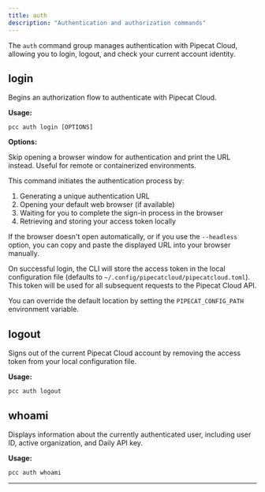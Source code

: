 ```yaml
---
title: auth
description: "Authentication and authorization commands"
---
```


The `auth` command group manages authentication with Pipecat Cloud, allowing you to login, logout, and check your current account identity.

## login

Begins an authorization flow to authenticate with Pipecat Cloud.

**Usage:**

```shell
pcc auth login [OPTIONS]
```

**Options:**

<ParamField path="--headless / -h" type="boolean" default="false">
  Skip opening a browser window for authentication and print the URL instead.
  Useful for remote or containerized environments.
</ParamField>

This command initiates the authentication process by:

1. Generating a unique authentication URL
2. Opening your default web browser (if available)
3. Waiting for you to complete the sign-in process in the browser
4. Retrieving and storing your access token locally

If the browser doesn't open automatically, or if you use the `--headless` option, you can copy and paste the displayed URL into your browser manually.

On successful login, the CLI will store the access token in the local configuration file (defaults to `~/.config/pipecatcloud/pipecatcloud.toml`). This token will be used for all subsequent requests to the Pipecat Cloud API.

You can override the default location by setting the `PIPECAT_CONFIG_PATH` environment variable.

## logout

Signs out of the current Pipecat Cloud account by removing the access token from your local configuration file.

**Usage:**

```shell
pcc auth logout
```

## whoami

Displays information about the currently authenticated user, including user ID, active organization, and Daily API key.

**Usage:**

```shell
pcc auth whoami
```

---

<Card
  title="More about user accounts"
  icon="arrow-right"
  href="/accounts-and-organizations"
/>
